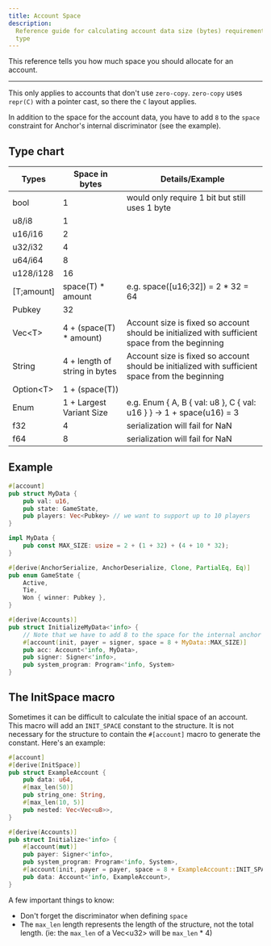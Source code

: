 ```yaml
---
title: Account Space
description:
  Reference guide for calculating account data size (bytes) requirements by Rust
  type
---
```


This reference tells you how much space you should allocate for an account.

---

This only applies to accounts that don't use `zero-copy`. `zero-copy` uses
`repr(C)` with a pointer cast, so there the `C` layout applies.

In addition to the space for the account data, you have to add `8` to the
`space` constraint for Anchor's internal discriminator (see the example).

## Type chart

| Types      | Space in bytes                | Details/Example                                                                                 |
| ---------- | ----------------------------- | ----------------------------------------------------------------------------------------------- |
| bool       | 1                             | would only require 1 bit but still uses 1 byte                                                  |
| u8/i8      | 1                             |
| u16/i16    | 2                             |
| u32/i32    | 4                             |
| u64/i64    | 8                             |
| u128/i128  | 16                            |
| [T;amount] | space(T) \* amount            | e.g. space([u16;32]) = 2 \* 32 = 64                                                             |
| Pubkey     | 32                            |
| Vec\<T>    | 4 + (space(T) \* amount)      | Account size is fixed so account should be initialized with sufficient space from the beginning |
| String     | 4 + length of string in bytes | Account size is fixed so account should be initialized with sufficient space from the beginning |
| Option\<T> | 1 + (space(T))                |
| Enum       | 1 \+ Largest Variant Size     | e.g. Enum \{ A, B \{ val: u8 \}, C \{ val: u16 \} \} \-\> 1 \+ space(u16) = 3                   |
| f32        | 4                             | serialization will fail for NaN                                                                 |
| f64        | 8                             | serialization will fail for NaN                                                                 |

## Example

```rust
#[account]
pub struct MyData {
    pub val: u16,
    pub state: GameState,
    pub players: Vec<Pubkey> // we want to support up to 10 players
}

impl MyData {
    pub const MAX_SIZE: usize = 2 + (1 + 32) + (4 + 10 * 32);
}

#[derive(AnchorSerialize, AnchorDeserialize, Clone, PartialEq, Eq)]
pub enum GameState {
    Active,
    Tie,
    Won { winner: Pubkey },
}

#[derive(Accounts)]
pub struct InitializeMyData<'info> {
    // Note that we have to add 8 to the space for the internal anchor
    #[account(init, payer = signer, space = 8 + MyData::MAX_SIZE)]
    pub acc: Account<'info, MyData>,
    pub signer: Signer<'info>,
    pub system_program: Program<'info, System>
}
```

## The InitSpace macro

Sometimes it can be difficult to calculate the initial space of an account. This
macro will add an `INIT_SPACE` constant to the structure. It is not necessary
for the structure to contain the `#[account]` macro to generate the constant.
Here's an example:

```rust
#[account]
#[derive(InitSpace)]
pub struct ExampleAccount {
    pub data: u64,
    #[max_len(50)]
    pub string_one: String,
    #[max_len(10, 5)]
    pub nested: Vec<Vec<u8>>,
}

#[derive(Accounts)]
pub struct Initialize<'info> {
    #[account(mut)]
    pub payer: Signer<'info>,
    pub system_program: Program<'info, System>,
    #[account(init, payer = payer, space = 8 + ExampleAccount::INIT_SPACE)]
    pub data: Account<'info, ExampleAccount>,
}
```

A few important things to know:

- Don't forget the discriminator when defining `space`
- The `max_len` length represents the length of the structure, not the total
  length. (ie: the `max_len` of a Vec\<u32\> will be `max_len` \* 4)
